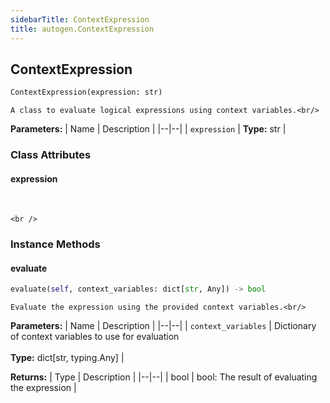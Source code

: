 ```yaml
---
sidebarTitle: ContextExpression
title: autogen.ContextExpression
---
```

<h2 id="autogen.ContextExpression" class="doc doc-heading">
    <code class="doc-symbol doc-symbol-heading doc-symbol-class"></code>
    <span class="doc doc-object-name doc-class-name">ContextExpression</span>
</h2>

```python
ContextExpression(expression: str)
```

    A class to evaluate logical expressions using context variables.<br/>

<b>Parameters:</b>
| Name | Description |
|--|--|
| `expression` | **Type:** str |

### Class Attributes

<code class="doc-symbol doc-symbol-heading doc-symbol-attribute"></code>
#### expression
<br />

    <br />

### Instance Methods

<code class="doc-symbol doc-symbol-heading doc-symbol-method"></code>
#### evaluate

```python
evaluate(self, context_variables: dict[str, Any]) -> bool
```

    Evaluate the expression using the provided context variables.<br/>

<b>Parameters:</b>
| Name | Description |
|--|--|
| `context_variables` | Dictionary of context variables to use for evaluation<br/><br/>**Type:** dict[str, typing.Any] |

<b>Returns:</b>
| Type | Description |
|--|--|
| bool | bool: The result of evaluating the expression |

<br />